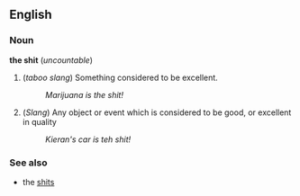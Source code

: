 ==English==
===Noun===
'''the shit''' (''uncountable'')

#(''taboo slang'') Something considered to be excellent.
#:''Marijuana is the shit!''
#(''Slang'') Any object or event which is considered to be good, or excellent in quality
#:''Kieran's car is teh shit!''

===See also===
*the [[shits]]
